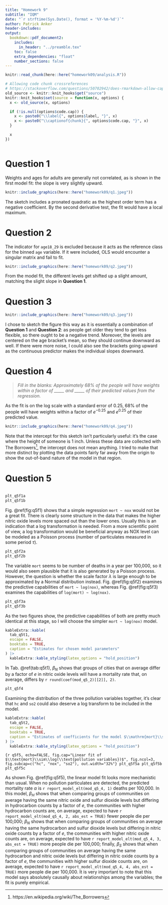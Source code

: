 ```yaml
---
title: "Homework 9"
subtitle: "IQM"
date: "`r strftime(Sys.Date(), format = '%Y-%m-%d')`"
author: Patrick Anker
header-includes:
output: 
  bookdown::pdf_document2:
    includes:
      in_header: "../preamble.tex"
    toc: false
    extra_dependencies: "float"
    number_sections: false
---
```


```r
knitr::read_chunk(here::here("homework09/analysis.R"))

# Allowing code chunk crossreferences
# https://stackoverflow.com/questions/50702942/does-rmarkdown-allow-captions-and-references-for-code-chunks
old_source <- knitr::knit_hooks$get("source")
knitr::knit_hooks$set(source = function(x, options) {
  x <- old_source(x, options)

  if (!is.null(options$code.cap)) {
    x <- paste0("\\label{", options$label, "}", x)
    x <- paste0("\\captionof{chunk}{", options$code.cap, "}", x)
  }

  x
})
```

```r
```

# Question 1

Weights and ages for adults are generally not correlated, as is shown in the first model fit: the slope is very slightly upward.

```r
knitr::include_graphics(here::here("homework09/q1.jpeg"))
```

The sketch includes a pronated quadratic as the highest order term has a negative coefficient. By the second derivative test, the fit would have a local maximum.

# Question 2

The indicator for `age18_29` is excluded because it acts as the reference class for the binned `age` variable. If it were included, OLS would encounter a singular matrix and fail to fit.

```r
knitr::include_graphics(here::here("homework09/q2.jpeg"))
```

From the model fit, the different levels get shifted up a slight amount, matching the slight slope in **Question 1**.

# Question 3

```r
knitr::include_graphics(here::here("homework09/q3.jpeg"))
```

I chose to sketch the figure this way as it is essentially a combination of **Question 1** and **Question 2**: as people get older they tend to get less flexible, so there ought to be a negative trend. Moreover, the levels are centered on the age bracket's mean, so they should continue downward as well. If there were more noise, I could also see the brackets going upward as the continuous predictor makes the individual slopes downward.

# Question 4

> _Fill in the blanks: Approximately 68% of the people will have weights within a factor of \_\_\_\_\_ and \_\_\_\_\_ of their predicted values from the regression._

As the fit is on the log scale with a standard error of 0.25, 68% of the people will have weights within a factor of $e^{-0.25}$ and $e^{0.25}$ of their predicted value.

```r
knitr::include_graphics(here::here("homework09/q4.jpeg"))
```

Note that the intercept for this sketch isn't particularly useful: it's the case where the height of someone is 1 inch. Unless these data are collected with The Borrowers^[https://en.wikipedia.org/wiki/The_Borrowers], the intercept does not mean anything. I tried to make that more distinct by plotting the data points fairly far away from the origin to show the out-of-band nature of the model in that region.

# Question 5

```r
```

```r
plt_q5f1a
plt_q5f1b
```

Fig. \@ref(fig:q5f1) shows that a simple regression `mort ~ nox` would not be a great fit. There is clearly some structure in the data that makes the higher nitric oxide levels more spaced out than the lower ones. Usually this is an indication that a log transformation is needed. From a more scientific point of view, a log transformation would be beneficial anyway as NOX level can be modeled as a Poisson process (number of particulates measured in some period $\tau$).

```r
plt_q5f2a
plt_q5f2b
```

The variable `mort` seems to be number of deaths in a year per 100,000, so it would also seem plausible that it is also generated by a Poisson process. However, the question is whether the scale factor $\lambda$ is large enough to be approximated by a Normal distribution instead. Fig. \@ref(fig:q5f2) examines the predictive capabilities of `mort ~ log(nox)`, whereas Fig. \@ref(fig:q5f3) examines the capabilities of `log(mort) ~ log(nox)`.

```r
plt_q5f3a
plt_q5f3b
```

As the two figures show, the predictive capabilities of both are pretty much identical at this stage, so I will choose the simpler `mort ~ log(nox)` model.

```r
kableExtra::kable(
  tab_q5t1,
  escape = FALSE,
  booktabs = TRUE,
  caption = "Estimates for chosen model parameters"
) |>
  kableExtra::kable_styling(latex_options = "hold_position")
```

In Tab. \@ref(tab:q5t1), $\beta_N$ shows that groups of cities that on average differ by a factor of $e$ in nitric oxide levels will have a mortality rate that, on average, differs by `r round(coef(mod_q5_2)[[2]], 2)`.

```r
plt_q5f4
```

Examining the distribution of the three pollution variables together, it's clear that `hc` and `so2` could also deserve a log transform to be included in the model.

```r
kableExtra::kable(
  tab_q5t2,
  escape = FALSE,
  booktabs = TRUE,
  caption = "Estimates of coefficients for the model $\\mathrm{mort}\\sim\\log(\\mathrm{hc})+\\log(\\mathrm{nox})+\\log(\\mathrm{so2})$" # nolint
) |>
  kableExtra::kable_styling(latex_options = "hold_position")
```

```{r q5f5, echo=FALSE, fig.cap="Linear fit of $\\text{mort}\\sim\\log(\\text{pollution variables})$", fig.ncol=3, fig.subcap=c("hc", "nox", "so2"), out.width="32%"}
plt_q5f5a
plt_q5f5b
plt_q5f5c
```

As shown Fig. \@ref(fig:q5f5), the linear model fit looks more mechanistic than usual. When no pollution particulates are detected, the predicted mortality rate $\alpha$ is `r report_model_elt(mod_q5_4, 1)` deaths per 100,000. In this model, $\beta_H$ shows that when comparing groups of communities on average having the same nitric oxide and sulfur dioxide levels but differing in hydrocarbon counts by a factor of $e$, the communities with higher hydrocarbon counts are, on average, expected to have `r report_model_elt(mod_q5_4, 2, abs_est = TRUE)` fewer people die per 100,000; $\beta_N$ shows that when comparing groups of communities on average having the same hydrocarbon and sulfur dioxide levels but differing in nitric oxide counts by a factor of $e$, the communities with higher nitric oxide counts are, on average, expected to have `r report_model_elt(mod_q5_4, 3, abs_est = TRUE)` more people die per 100,000; finally, $\beta_S$ shows that when comparing groups of communities on average having the same hydrocarbon and nitric oxide levels but differing in nitric oxide counts by a factor of $e$, the communities with higher sulfur dioxide counts are, on average, expected to have `r report_model_elt(mod_q5_4, 4, abs_est = TRUE)` more people die per 100,000. It is very important to note that this model says absolutely causally about relationships among the variables; the fit is purely empirical.

